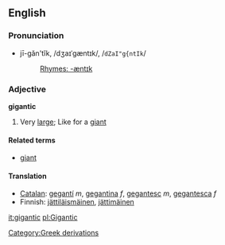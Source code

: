 ==English==
===Pronunciation===
*jī-găn'tĭk, /dʒaɪˈɡæntɪk/, /<tt>dZaI"g{ntIk</tt>/
*:[[Rhymes:English:-æntɪk|Rhymes: -æntɪk]]

===Adjective===
'''gigantic'''

# Very [[large]]; Like for a [[giant]]

====Related terms====
*[[giant]]

====Translation====
*[[Catalan]]: [[gegantí]] ''m'', [[gegantina]] ''f'', [[gegantesc]] ''m'', [[gegantesca]] ''f''
*Finnish: [[jättiläismäinen]], [[jättimäinen]]

[[it:gigantic]]
[[pl:Gigantic]]
[[Category:Greek derivations]]